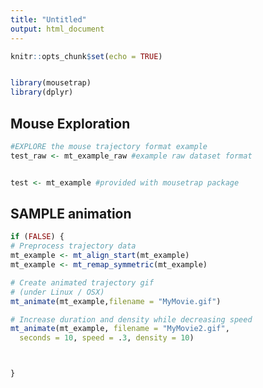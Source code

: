 ```yaml
---
title: "Untitled"
output: html_document
---
```


```r
knitr::opts_chunk$set(echo = TRUE)


library(mousetrap)
library(dplyr)
```

## Mouse Exploration

```r

#EXPLORE the mouse trajectory format example
test_raw <- mt_example_raw #example raw dataset format


test <- mt_example #provided with mousetrap package
```

## SAMPLE animation

```r
if (FALSE) {
# Preprocess trajectory data
mt_example <- mt_align_start(mt_example)
mt_example <- mt_remap_symmetric(mt_example) 

# Create animated trajectory gif
# (under Linux / OSX)
mt_animate(mt_example,filename = "MyMovie.gif")

# Increase duration and density while decreasing speed
mt_animate(mt_example, filename = "MyMovie2.gif",
  seconds = 10, speed = .3, density = 10)



}
```
